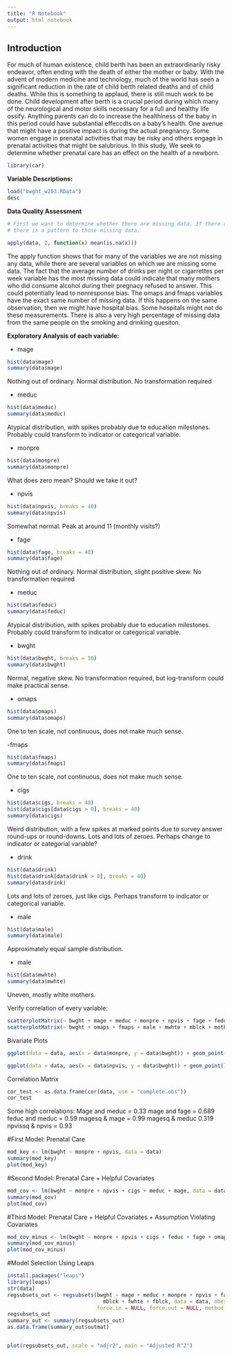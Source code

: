 ```yaml
---
title: "R Notebook"
output: html_notebook
---
```


## Introduction

For much of human existence, child berth has been an extraordinarily risky endeavor, often ending with the death of either the mother or baby. With the advent of modern medicine and technology, much of the world has seen a significant reduction in the rate of child berth related deaths and of child deaths. While this is something to applaud, there is still much work to be done. Child development after berth is a crucial period during which many of the neurological and motor skills necessary for a full and healthy life ossify. Anything parents can do to increase the healthiness of the baby in this period could have substantial effeccdts on a baby's health. One avenue that might have a positive impact is during the actual pregnancy. Some women engage in prenatal activities that may be risky and others engage in prenatal activities that might be salubrious. In this study, We seek to determine whether prenatal care has an effect on the health of a newborn.


```r
library(car)
```


**Variable Descriptions:**

```r
load("bwght_w203.RData")
desc
```


**Data Quality Assessment**
```r
# First we want to determine whether there are missing data. If there are, we will then want to determine whether
# there is a pattern to those missing data.

apply(data, 2, function(x) mean(is.na(x)))
```

The apply function shows that for many of the variables we are not missing any data, while there are several variables on which we are missing some data. The fact that the average number of drinks per night or cigarrettes per week variable has the most missing data could indicate that many mothers who did consume alcohol during their pregnacy refused to answer. This could potentially lead to nonresponse bias.  The omaps and fmaps variables have the exact same number of missing data. If this happens on the same observation, then we might have hospital bias. Some hospitals might not do these measurements. There is also a very high percentage of missing data from the same people on the smoking and drinking quesiton.


**Exploratory Analysis of each variable:**

- mage

```r
hist(data$mage)
summary(data$mage)
```

Nothing out of ordinary. Normal distribution. No transformation required

- meduc

```r
hist(data$meduc)
summary(data$meduc)
```

Atypical distribution, with spikes probably due to education milestones. Probably could transform to indicator or categorical variable.

- monpre

```r
hist(data$monpre)
summary(data$monpre)
```

What does zero mean? Should we take it out?

- npvis 

```r
hist(data$npvis, breaks = 40)
summary(data$npvis)
```

Somewhat normal. Peak at around 11 (monthly visits?)

- fage

```r
hist(data$fage, breaks = 40)
summary(data$fage)
```

Nothing out of ordinary. Normal distribution, slight positive skew. No transformation required

- meduc

```r
hist(data$feduc)
summary(data$feduc)
```

Atypical distribution, with spikes probably due to education milestones. Probably could transform to indicator or categorical variable.

- bwght

```r
hist(data$bwght, breaks = 50)
summary(data$bwght)
```

Normal, negative skew. No transformation required, but log-transform could make practical sense.

- omaps

```r
hist(data$omaps)
summary(data$omaps)
```

One to ten scale, not continuous, does not make much sense.

-fmaps

```r
hist(data$fmaps)
summary(data$fmaps)
```

One to ten scale, not continuous, does not make much sense.

- cigs

```r
hist(data$cigs, breaks = 40)
hist(data$cigs[data$cigs > 0], breaks = 40)
summary(data$cigs)
```

Weird distribution, with a few spikes at marked points due to survey answer round-ups or round-downs. Lots and lots of zeroes. Perhaps change to indicator or categorial variable?

- drink

```r
hist(data$drink)
hist(data$drink[data$drink > 0], breaks = 40)
summary(data$drink)
```

Lots and lots of zeroes, just like cigs. Perhaps transform to indicator or categorical variable.

- male

```r
hist(data$male)
summary(data$male)
```

Approximately equal sample distribution.

- male

```r
hist(data$mwhte)
summary(data$mwhte)
```

Uneven, mostly white mothers.

Verify correlation of every variable:

```r
scatterplotMatrix(~ bwght + mage + meduc + monpre + npvis + fage + feduc + cigs + drink, data=data)
scatterplotMatrix(~ bwght + omaps + fmaps + male + mwhte + mblck + moth + fwhte + fblck + foth, data=data)
```

Bivariate Plots

```r
ggplot(data = data, aes(x = data$monpre, y = data$bwght)) + geom_point() + geom_smooth(method = "loess") # This strongly suggests that the month at which you start prenatal care has no impact on the birthweight of the baby.

ggplot(data = data, aes(x = data$npvis, y = data$bwght)) + geom_point() + geom_smooth(method = "loess") # serious outliers towards the lower left of the plot, but these will be outweighed by the many other variables whose x values are the same. There are scarly any data beyond 20 npvis. There seems to be a small positive effect to having over 5 visits.
```

Correlation Matrix
```r
cor_test <- as.data.frame(cor(data, use = "complete.obs"))
cor_test
```

Some high correlations:
Mage and meduc = 0.33
mage and fage = 0.689
feduc and meduc = 0.59
magesq & mage = 0.99
magesq & meduc  0.319
npvissq & npvis = 0.93


#First Model: Prenatal Care
```r
mod_key <- lm(bwght ~ monpre + npvis, data = data)
summary(mod_key)
plot(mod_key)
```

#Second Model: Prenatal Care + Helpful Covariates
```r
mod_cov <- lm(bwght ~ monpre + npvis + cigs + meduc + mage, data = data)
summary(mod_cov)
plot(mod_cov)
```

#Third Model: Prenatal Care + Helpful Covariates + Assumption Violating Covariates
```r
mod_cov_minus <- lm(bwght ~ monpre + npvis + cigs + feduc + fage + omaps + male, data = data)
summary(mod_cov_minus)
plot(mod_cov_minus)
```

#Model Selection Using Leaps
```r
install.packages("leaps")
library(leaps)
str(data)
regsubsets_out <- regsubsets(bwght ~ mage + meduc + monpre + npvis + fage + feduc + cigs + drink + male + mwhte +
                               mblck + fwhte + fblck, data = data, nbest = 1, nvmax = NULL, 
                             force.in = NULL, force.out = NULL, method = "exhaustive")
regsubsets_out
summary_out <- summary(regsubsets_out)
as.data.frame(summary_out$outmat)


plot(regsubsets_out, scale = "adjr2", main = "Adjusted R^2")
```

